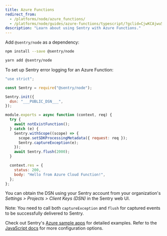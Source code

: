 ```yaml
---
title: Azure Functions
redirect_from:
  - /platforms/node/azure_functions/
  - /platforms/node/guides/azure-functions/typescript/?gclid=CjwKCAjwu5CDBhB9EiwA0w6sLQd-IH2x7JleV6mrtyQyAhDpEtceaJ11FB1kOtCx4YC6cCWLra__YBoCDysQAvD_BwE&promo_name=hp-banner&utm_campaign=9477928315&utm_medium=cpc&utm_source=google&utm_term=sentry
description: "Learn about using Sentry with Azure Functions."
---
```


Add `@sentry/node` as a dependency:

```bash {tabTitle:npm}
npm install --save @sentry/node
```

```bash {tabTitle:Yarn}
yarn add @sentry/node
```

To set up Sentry error logging for an Azure Function:

<SignInNote />

```javascript
"use strict";

const Sentry = require("@sentry/node");

Sentry.init({
  dsn: "___PUBLIC_DSN___",
});

module.exports = async function (context, req) {
  try {
    await notExistFunction();
  } catch (e) {
    Sentry.withScope((scope) => {
      scope.setSDKProcessingMetadata({ request: req });
      Sentry.captureException(e);
    });
    await Sentry.flush(2000);
  }

  context.res = {
    status: 200,
    body: "Hello from Azure Cloud Function!",
  };
};
```

You can obtain the DSN using your Sentry account from your organization's _Settings > Projects > Client Keys (DSN)_ in the Sentry web UI.

Note: You need to call both `captureException` and `flush` for captured events to be successfully delivered to Sentry.

Check out Sentry's [Azure sample apps](https://github.com/getsentry/examples/tree/master/azure-functions/node) for detailed examples. Refer to the [JavaScript docs](/platforms/javascript/) for more configuration options.
